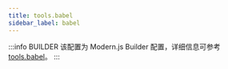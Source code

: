```yaml
---
title: tools.babel
sidebar_label: babel
---
```


:::info BUILDER
该配置为 Modern.js Builder 配置，详细信息可参考 [tools.babel](https://modernjs.dev/builder/api/config-tools.html#tools-babel)。
:::


<Main />
